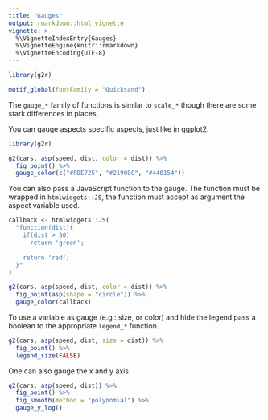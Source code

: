 ```yaml
---
title: "Gauges"
output: rmarkdown::html_vignette
vignette: >
  %\VignetteIndexEntry{Gauges}
  %\VignetteEngine{knitr::rmarkdown}
  %\VignetteEncoding{UTF-8}
---
```


```r
library(g2r)

motif_global(fontFamily = "Quicksand")
```

The `gauge_*` family of functions is similar to `scale_*` though there are some stark differences in places.

You can gauge aspects specific aspects, just like in ggplot2.

```r
library(g2r)

g2(cars, asp(speed, dist, color = dist)) %>% 
  fig_point() %>% 
  gauge_color(c("#FDE725", "#21908C", "#440154"))
```

You can also pass a JavaScript function to the gauge. The function must be wrapped in `htmlwidgets::JS`, the function must accept as argument the aspect variable used.

```r
callback <- htmlwidgets::JS(
  "function(dist){
    if(dist > 50)
      return 'green';
    
    return 'red';
  }"
)

g2(cars, asp(speed, dist, color = dist)) %>% 
  fig_point(asp(shape = "circle")) %>% 
  gauge_color(callback)
```

To use a variable as gauge (e.g.: size, or color) and hide the legend pass a boolean to the appropriate `legend_*` function.

```r
g2(cars, asp(speed, dist, size = dist)) %>% 
  fig_point() %>% 
  legend_size(FALSE)
```

One can also gauge the x and y axis.

```r
g2(cars, asp(speed, dist)) %>% 
  fig_point() %>%
  fig_smooth(method = "polynomial") %>%  
  gauge_y_log()
```
